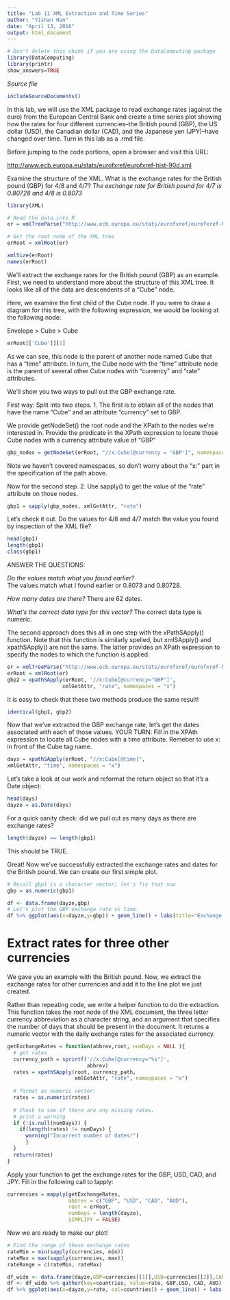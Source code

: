 ```yaml
---
title: "Lab 11 XML Extraction and Time Series"
author: "Yishan Han"
date: "April 13, 2016"
output: html_document
---
```

```r
# Don't delete this chunk if you are using the DataComputing package
library(DataComputing)
library(printr)
show_answers=TRUE
```

*Source file* 
```r
includeSourceDocuments()
```

In this lab, we will use the XML package to read
exchange rates (against the euro) from the 
European Central Bank and create a time 
series plot showing how the rates for four different currencies--the
British pound (GBP), the US dollar (USD), 
the Canadian dollar (CAD), and the Japanese yen (JPY)--have changed over time. Turn in this lab as a .rmd file.


Before jumping to the code portions, open a browser and visit this URL:

[http://www.ecb.europa.eu/stats/eurofxref/eurofxref-hist-90d.xml]("http://www.ecb.europa.eu/stats/eurofxref/eurofxref-hist-90d.xml")

Examine the structure of the XML. 
What is the exchange rates for the 
British pound (GBP) for 4/8 and 4/7?
*The exchange rate for British pound for 4/7 is 0.80728 and 4/8 is 0.8073* 

```r
library(XML)

# Read the data into R
er = xmlTreeParse("http://www.ecb.europa.eu/stats/eurofxref/eurofxref-hist-90d.xml")
```


```r
# Get the root node of the XML tree
erRoot = xmlRoot(er)

xmlSize(erRoot)
names(erRoot)
```

We'll extract the exchange rates for the British pound (GBP) as
an example. 
First, we need to understand more about the
structure of this XML tree. 
It looks like all of the data are
descendents of a "Cube" node.

Here, we examine the first child of the Cube node.
If you were to draw a diagram for this tree, with the 
following expression, we would be looking at the following node:

Envelope > Cube > Cube

```r

erRoot[['Cube']][1]

```

As we can see, this node is the parent of another node 
named Cube that has a "time" attribute. 
In turn, the Cube node with the "time" attribute node 
is the parent of several other Cube nodes with
"currency" and "rate" attributes. 

We'll show you two ways to pull out the GBP exchange rate. 

First way: Split into two steps.
1. The first is to obtain all of the nodes that have the name "Cube" and an attribute "currency" set to GBP.

We provide getNodeSet() the root node and the XPath
to the nodes we're interested in. 
Provide the predicate in the XPath expression to locate
those Cube nodes with a currency attribute value of "GBP"

```r

gbp_nodes = getNodeSet(erRoot, "//x:Cube[@currency = 'GBP']", namespaces = "x")

```
Note we haven't covered namespaces, so don't worry about
the "x:" part in the specification of the path above.

Now for the second step.
2. Use sapply() to get the value of the "rate" 
attribute on those nodes. 

```r

gbp1 = sapply(gbp_nodes, xmlGetAttr, "rate")

```

Let's check it out. Do the values for 4/8 and 4/7
match the value you found by inspection of the XML file?

```r
head(gbp1)
length(gbp1)
class(gbp1)
```

ANSWER THE QUESTIONS: 

*Do the values match what you found earlier?*  
The values match what I found earlier or 0.8073 and 0.80728. 

*How many dates are there?*
There are 62 dates. 

*What's the correct data type for this vector?*
The correct data type is numeric. 

The second approach does this all in one step with the
xPathSApply() function.
Note that this function is similarly spelled, 
but xmlSApply() and xpathSApply() are not the same.
The latter provides an XPath expression to specify the
nodes to which the function is applied.
```r

er = xmlTreeParse("http://www.ecb.europa.eu/stats/eurofxref/eurofxref-hist-90d.xml", useInternalNodes = TRUE)
erRoot = xmlRoot(er)
gbp2 = xpathSApply(erRoot, '//x:Cube[@currency="GBP"]', 
                  xmlGetAttr, "rate", namespaces = "x")
```

It is easy to check that these two methods 
produce the same result!

```r
identical(gbp1, gbp2)
```

Now that we've extracted the GBP exchange rate, let's
get the dates associated with each of those values.
YOUR TURN: Fill in the XPAth expression to locate 
all Cube nodes with a time attribute. Remeber to use 
x: in front of the Cube tag name.

```r
days = xpathSApply(erRoot, "//x:Cube[@time]", 
xmlGetAttr, "time", namespaces = "x")

```

Let's take a look at our work and reformat the return
object so that it's a Date object:
```r
head(days)
dayze = as.Date(days)
```

For a quick sanity check: 
did we pull out as many days as there are exchange rates?
```r
length(dayze) == length(gbp1)
```

This should be TRUE.


Great! Now we've successfully extracted the exchange rates
and dates for the British pound. We can create our first
simple plot.

```r
# Recall gbp1 is a character vector; let's fix that now
gbp = as.numeric(gbp1)

df <- data.frame(dayze,gbp)
# Let's plot the GBP exchange rate vs time. 
df %>% ggplot(aes(x=dayze,y=gbp)) + geom_line() + labs(title="Exchange Rates Over Time",x="Date",y="Exchange Rate (against Euro)")

```


# Extract rates for three other currencies

We gave you an example with the British pound. Now, we extract the exchange rates for other
currencies and add it to the line plot we just created.

Rather than repeating code, we write a helper function to
do the extraction. This function takes the root node
of the XML document, the three letter currency 
abbreviation as a character string, and an argument
that specifies the number of days that should be present
in the document.
It returns a numeric vector with the daily exchange rates
for the associated currency.

```r
getExchangeRates = function(abbrev,root, numDays = NULL ){
  # get rates
  currency_path = sprintf('//x:Cube[@currency="%s"]', 
                          abbrev)
  rates = xpathSApply(root, currency_path,
                      xmlGetAttr, "rate", namespaces = "x")
  
  # format as numeric vector:
  rates = as.numeric(rates)
  
  # Check to see if there are any missing rates. 
  # print a warning
  if (!is.null(numDays)) {
    if(length(rates) != numDays) {
      warning("Incorrect number of dates!")
      }
  }  
  return(rates)
}
```

Apply your function to get the exchange rates for 
the GBP, USD, CAD, and JPY.  Fill in the following
call to lapply:
```r
currencies = mapply(getExchangeRates, 
                    abbrev = c("GBP", "USD", "CAD", "AUD"),
                    root = erRoot, 
                    numDays = length(dayze),
                    SIMPLIFY = FALSE)
```

Now we are ready to make our plot!
```r
# Find the range of these exchange rates
rateMin = min(sapply(currencies, min))
rateMax = max(sapply(currencies, max))
rateRange = c(rateMin, rateMax)

df_wide <- data.frame(dayze,GBP=currencies[[1]],USD=currencies[[2]],CAD=currencies[[3]],AUD=currencies[[4]])
df <- df_wide %>% gather(key=countries, value=rate, GBP,USD, CAD, AUD)
df %>% ggplot(aes(x=dayze,y=rate, col=countries)) + geom_line() + labs(title="Exchange Rates Over Time",x="Date",y="Exchange Rate (against Euro)")
  
```